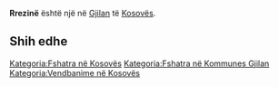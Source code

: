 {{Fshat në 
 | Emri                = Rrezinë
 | EmriAlt                = 
 | NAME_SHORT_FORM=      
 | NAME_GENERIC=      
 | NAME_SORT_NAME_RO=      RREZINE
 | FULL_NAME_RO = Rrezinë
 | FULL_NAME_ND_RO=Rrezine
 | SORT_NAME_RG=RREZINE
 | FULL_NAME_RG=Rrezinë
 | FULL_NAME_ND_RG=Rrezine
 | SRP_NAME_SHORT_FORM=      
 | SRP_NAME_GENERIC=      
 | SRP_NAME_SORT_NAME_RO=      
 | SRP_FULL_NAME_RO = 
 | SRP_FULL_NAME_ND_RO=
 | SRP_SORT_NAME_RG=
 | SRP_FULL_NAME_RG=
 | SRP_FULL_NAME_ND_RG=
 | Emri (Rasa dhanore) = 
 | Figura              = 
 | Shteti              = Kosovo
 | Komuna              = Gjilan
 | Kodi postar         = 
 | Sipërfaqja          = 

 | Popullsia           = 

 | Regj. i popullsisë  = 
 | Dend. e popullsisë  = 
 | Faqja zyrtare       = 
 <!--- Koordinatat ----> 
 | Gjerësia            = 42.388611
 | Gjatësia            = 20.494167
 | Lartësia            = 
}}
'''Rrezinë''' është një [[]] në [[Gjilan]] të [[Kosovës]].

<!-- == Gjeografia == -->
<!-- == Historia == -->
<!-- == Demografia == -->
== Shih edhe ==
{{Komuna Gjilan}}
{{Kosovo-Administrata-Cung}}

[[Kategoria:Fshatra në Kosovës]]
[[Kategoria:Fshatra në Kommunes Gjilan]]
[[Kategoria:Vendbanime në Kosovës]]